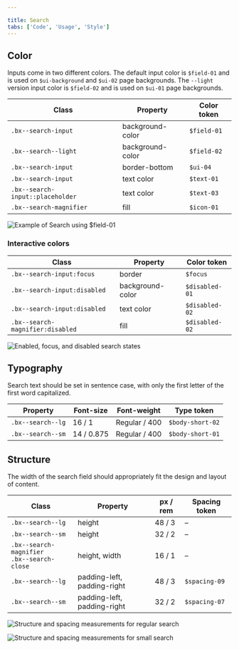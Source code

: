 ```yaml
---

title: Search
tabs: ['Code', 'Usage', 'Style']
---
```


## Color

Inputs come in two different colors. The default input color is `$field-01` and is used on `$ui-background` and `$ui-02` page backgrounds. The `--light` version input color is `$field-02` and is used on `$ui-01` page backgrounds.

| Class                            | Property         | Color token |
| -------------------------------- | ---------------- | ----------- |
| `.bx--search-input`              | background-color | `$field-01` |
| `.bx--search--light`             | background-color | `$field-02` |
| `.bx--search-input`              | border-bottom    | `$ui-04`    |
| `.bx--search-input`              | text color       | `$text-01`  |
| `.bx--search-input::placeholder` | text color       | `$text-03`  |
| `.bx--search-magnifier`          | fill             | `$icon-01`  |



![Example of Search using $field-01](images/search-style-4.png)



### Interactive colors

| Class                            | Property         | Color token |
| -------------------------------- | ---------------- | ----------- |
| `.bx--search-input:focus`        | border           | `$focus`    |
| `.bx--search-input:disabled`     | background-color | `$disabled-01` |
| `.bx--search-input:disabled`     | text color       | `$disabled-02` |
| `.bx--search-magnifier:disabled` | fill             | `$disabled-02` |



![Enabled, focus, and disabled search states](images/search-style-1.png)



## Typography

Search text should be set in sentence case, with only the first letter of the first word capitalized.

| Property                        | Font-size  | Font-weight     | Type token       |
| ------------------------------- | ---------- | --------------- | ---------------- |
| `.bx--search--lg`               | 16 / 1     | Regular / 400   | `$body-short-02` |
| `.bx--search--sm`               | 14 / 0.875 | Regular / 400   | `$body-short-01` |


## Structure

The width of the search field should appropriately fit the design and layout of content.

| Class                                             | Property                    | px / rem | Spacing token |
| ------------------------------------------------- | --------------------------- | -------- | ------------- |
| `.bx--search--lg`                                 | height                      | 48 / 3   | –             |
| `.bx--search--sm`                                 | height                      | 32 / 2   | –             |
| `.bx--search-magnifier` <br/> `.bx--search-close` | height, width               | 16 / 1   | –             |
| `.bx--search--lg`                                 | padding-left, padding-right | 48 / 3   | `$spacing-09` |
| `.bx--search--sm`                                 | padding-left, padding-right | 32 / 2   | `$spacing-07` |



![Structure and spacing measurements for regular search](images/search-style-2.png)





![Structure and spacing measurements for small search](images/search-style-3.png)


